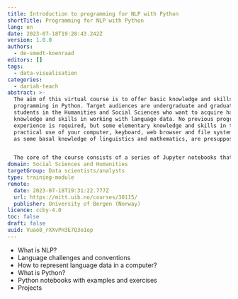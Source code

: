 ```yaml
---
title: Introduction to programming for NLP with Python
shortTitle: Programming for NLP with Python
lang: en
date: 2023-07-18T19:28:43.242Z
version: 1.0.0
authors:
  - de-smedt-koenraad
editors: []
tags:
  - data-visualisation
categories:
  - dariah-teach
abstract: >-
  The aim of this virtual course is to offer basic knowledge and skills in
  programming in Python. Target audiences are undergraduate and graduate
  students in the Humanities and Social Sciences who want to acquire hands-on
  knowledge and skills in working with language data. No previous programming
  experience is required, but some elementary knowledge and skills in the
  practical use of your computer, keyboard, web browser and file system, as well
  as some basal knowledge of linguistics and mathematics, are presupposed.


  The core of the course consists of a series of Jupyter notebooks that combine examples of Python code with explanatory text. The notebooks provide demonstrations of simple language processing and the aggregation and visualization of qualitative and quantitative data, including data from real language research, from CLARINO, and from other sources. They also suggest exercises which should solvable on the basis of the given examples and explanations. Ideally, the course should be presented by a teacher and the exercises should be supervised, but the modules are also suitable for self-study.
domain: Social Sciences and Humanities
targetGroup: Data scientists/analysts
type: training-module
remote:
  date: 2023-07-18T19:31:22.777Z
  url: https://mitt.uib.no/courses/38115/
  publisher: University of Bergen (Norway)
licence: ccby-4.0
toc: false
draft: false
uuid: Vuao8_rXXvPH3E7Q3o1op
---
```

- What is NLP?
- Language challenges and conventions
- How to represent language data in a computer?
- What is Python?
- Python notebooks with examples and exercises
- Projects